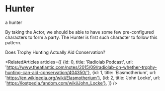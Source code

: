 
<Meta title="menu/organisms/actors/party/hunter" />

# Hunter

<Subtitle>a hunter</Subtitle>

<Paragraph>By taking the Actor, we should be able to have some few pre-configured characters to form a party. The Hunter is first such character to follow this pattern.</Paragraph>

<Link url="https://www.theatlantic.com/notes/2015/09/radiolab-on-whether-trophy-hunting-can-aid-conservation/404350/">Does Trophy Hunting Actually Aid Conservation?</Link>

<RelatedArticles articles={[
    {id: 0, title: 'Radiolab Podcast', url: 'https://www.theatlantic.com/notes/2015/09/radiolab-on-whether-trophy-hunting-can-aid-conservation/404350/'},
    {id: 1, title: 'Elasmotherium', url: 'https://en.wikipedia.org/wiki/Elasmotherium'},
    {id: 2, title: 'John Locke', url: 'https://lostpedia.fandom.com/wiki/John_Locke'},
]} />

<Canvas>
  <Story name="hunter">
    <Hunter model={{ customStyle: { position: 'absolute', zIndex: 0, left: 20, top: 120 } }} />
  </Story>
</Canvas>

